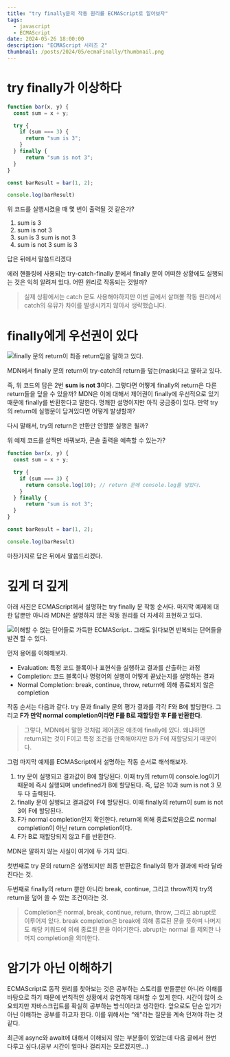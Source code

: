 ```yaml
---
title: "try finally문의 작동 원리를 ECMAScript로 알아보자"
tags:
  - javascript
  - ECMAScript
date: 2024-05-26 18:00:00
description: "ECMAScript 시리즈 2"
thumbnail: /posts/2024/05/ecmaFinally/thumbnail.png
---
```


# try finally가 이상하다
```js
function bar(x, y) {
  const sum = x + y;

  try {
    if (sum === 3) {
      return "sum is 3";
    }
  } finally {
      return "sum is not 3";
  }
}

const barResult = bar(1, 2);

console.log(barResult)
```
위 코드를 실행시켰을 때 몇 번이 출력될 것 같은가?
1. sum is 3
2. sum is not 3
3. sun is 3 sum is not 3
4. sum is not 3 sum is 3

답은 뒤에서 말씀드리겠다

에러 핸들링에 사용되는 try-catch-finally 문에서 finally 문이 어떠한 상황에도 실행되는 것은 익히 알려져 있다. 어떤 원리로 작동되는 것일까?

> 실제 상황에서는 catch 문도 사용해야하지만 이번 글에서 살펴볼 작동 원리에서 catch의 유뮤가 차이를 발생시키지 않아서 생략했습니다.

# finally에게 우선권이 있다


![finally 문의 return이 최종 return임을 말하고 있다.](/posts/2024/05/ecmaFinally/image_1.png)

MDN에서 finally 문의 return이 try-catch의 return을 덮는(mask)다고 말하고 있다.

즉, 위 코드의 답은 2번 **sum is not 3**이다. 그렇다면 어떻게 finally의 return은 다른 return들을 덮을 수 있을까? MDN은 이에 대해서 제어권이 finally에 우선적으로 있기 때문에 finally를 반환한다고 말한다. 명쾌한 설명이지만 아직 궁금중이 있다. 만약 try의 return에 실행문이 담겨있다면 어떻게 발생할까?

다시 말해서, try의 return은 반환만 안할뿐 실행은 될까?

위 예제 코드를 살짝만 바꿔보자, 콘솔 출력을 예측할 수 있는가?

```js
function bar(x, y) {
  const sum = x + y;

  try {
    if (sum === 3) {
      return console.log(10); // return 문에 console.log룰 넣었다.
    }
  } finally {
      return "sum is not 3";
  }
}

const barResult = bar(1, 2);

console.log(barResult)
```

마찬가지로 답은 뒤에서 말씀드리겠다.

# 깊게 더 깊게
아래 사진은 ECMAScript에서 설명하는 try finally 문 작동 순서다. 마지막 예제에 대한 답뿐만 아니라 MDN은 설명하지 않은 작동 원리를 더 자세히 표현하고 있다.

![이해할 수 없는 단어들로 가득한 ECMAScript.. 그래도 읽다보면 반복되는 단어들을 발견 할 수 있다.](/posts/2024/05/ecmaFinally/image_2.png)


먼저 용어를 이해해보자.

- Evaluation: 특정 코드 블록이나 표현식을 실행하고 결과를 산출하는 과정
- Completion: 코드 블록이나 명령어의 실행이 어떻게 끝났는지를 설명하는 결과
- Normal Completion: break, continue, throw, return에 의해 종료되지 않은 completion

작동 순서는 다음과 같다. try 문과 finally 문의 평가 결과를 각각 F와 B에 할당한다. 그리고 **F가 만약 normal completion이라면 F를 B로 재할당한 후 F를 반환한다**.

> 그렇다, MDN에서 말한 것처럼 제어권은 애초에 finally에 있다. 왜냐하면 return되는 것이 F이고 특정 조건을 만족해야지만 B가 F에 재할당되기 때문이다.

그럼 마지막 예제를 ECMAScript에서 설명하는 작동 순서로 해석해보자.

1. try 문이 실행되고 결과값이 B에 할당된다. 이때 try의 return이 console.log이기 때문에 즉시 실행되며 undefined가 B에 할당된다. 즉, 답은 10과 sum is not 3 모두 다 출력된다.
2. finally 문이 실행되고 결과값이 F에 할당된다.
이때 finally의 return이 sum is not 3이 F에 할당된다.
3. F가 normal completion인지 확인한다.
return에 의해 종료되었음으로 normal completion이 아닌 return completion이다.
4. F가 B로 재할당되지 않고 F를 반환한다.

MDN은 말하지 않는 사실이 여기에 두 가지 있다.

첫번째로 try 문의 return은 실행되지만 최종 반환값은 finally의 평가 결과에 따라 달라진다는 것.

두번째로 finally의 return 뿐만 아니라 break, continue, 그리고 throw까지 try의 return을 덮어 쓸 수 있는 조건이라는 것.

> Completion은 normal, break, continue, return, throw, 그리고 abrupt로 이루어져 있다. break completion은 break에 의해 종료된 문을 뜻하며 나머지도 해당 키워드에 의해 종료된 문을 이야기한다. abrupt는 normal 를 제외한 나머지 completion을 의미한다.

# 암기가 아닌 이해하기
ECMAScript로 동작 원리를 찾아보는 것은 공부하는 스토리를 만들뿐만 아니라 이해를 바탕으로 하기 때문에 변칙적인 상황에서 유연하게 대처할 수 있게 한다. 시간이 많이 소요되지만 자바스크립트를 확실히 공부하는 방식이라고 생각한다. 앞으로도 단순 암기가 아닌 이해하는 공부를 하고자 한다. 이를 위해서는 “왜"라는 질문을 계속 던져야 하는 것 같다.

최근에 async와 await에 대해서 이해되지 않는 부분들이 있었는데 다음 글에서 한번 다루고 싶다.(공부 시간이 얼마나 걸리지는 모르겠지만…)